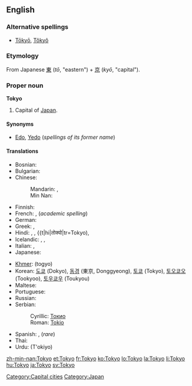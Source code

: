 {{wikipedia}}
==English==

===Alternative spellings===
* [[Tōkyō]], [[Tôkyô]]

===Etymology===
From Japanese [[東]] (''tō'', "eastern") + [[京]] (''kyō'', "capital").

===Proper noun===
'''Tokyo'''

# Capital of [[Japan]].

====Synonyms====
* [[Edo]], [[Yedo]] (''spellings of its former name'')

====Translations====
{{top}}
* Bosnian: {{t|bs|Tokio|m}}
* Bulgarian: {{t|bg|Токио|m}}
* Chinese: 
*: Mandarin: {{t|cmn|東京|tr=Dōngjīng}}, {{t|cmn|东京|tr=Dōngjīng}}
*: Min Nan: {{t|nan|Tang-kiaⁿ}}
* Finnish: {{t|fi|Tokio}}
* French: {{t|fr|Tokyo}}, (''academic spelling'') {{t|fr|Tōkyō}}
* German: {{t|de|Tokio}}
* Greek: {{t|el|Τόκιο|n|tr=Tókio}}, {{t|el|Τόκυο|n|tr=Tókyo}}
* Hindi: {{t|hi|टोक्यो|tr=T'okyo}}, {{t|hi|टोकियो|tr=T'okiyo}}, {{t|hi|तोक्यो|tr=Tokyo), {{t|hi|तोकियो|tr=Tokiyo}}
* Icelandic: {{t|is|Tokyo}}, {{t|is|Tókýó}}, {{t|is|Tókíó}}
* Italian: {{t|it|Tokyo|f}}, {{t|it|Tokio}}
* Japanese: {{t|ja|東京|tr=とうきょう, Tōkyō|sc=Jpan}}
{{mid}}
* [[Khmer]]: {{Khmr|[[តូក្យូ]]}} (togyo)
* Korean: [[도쿄]] (Dokyo), [[동경]] (東京, Donggyeong), [[토쿄]] (Tokyo), [[토오쿄오]] (Tookyoo), [[토우쿄우]] (Toukyou)
* Maltese: {{t|mt|Tokjo}}
* Portuguese: {{t|pt|Tóquio|m}}
* Russian: {{t|ru|Токио|m|tr=Tókio}}
* Serbian:
*: Cyrillic: [[Токио#Serbian|Токио]] {{m}}
*: Roman: [[Tokio#Serbian|Tokio]] {{m}}
* Spanish: {{t|es|Tokio}}, (''rare'') {{t|es|Tokyo|m}}
* Thai: {{t|th|โตเกียว|tr=tōgieow}}
* Urdu: {{fa-Arab|[[ٹوکیو]]}} (T'okiyo)
{{bottom}}

[[Category:Capital cities]]
[[Category:Japan]]

[[zh-min-nan:Tokyo]]
[[et:Tokyo]]
[[fr:Tokyo]]
[[ko:Tokyo]]
[[lo:Tokyo]]
[[la:Tokyo]]
[[li:Tokyo]]
[[hu:Tokyo]]
[[ja:Tokyo]]
[[sv:Tokyo]]